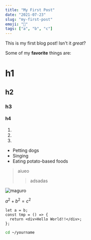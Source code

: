 ```yaml
---
title: "My First Post"
date: "2021-07-23"
slug: "my-first-post"
emoji: "📖"
tags: ["a", "b", "c"]
---
```


This is my first blog post! Isn't it _great_?

Some of my **favorite** things are:

# h1

## h2

### h3

#### h4

1.
2.
3.

- Petting dogs
- Singing
- Eating potato-based foods

> aiueo
>
> > adsadas

![maguro](./maguro.png)

$a^2 + b^2 = c^2$

```tsx
let a = b;
const tmp = () => {
  return <div>Hello World!!</div>;
};
```

```bash
cd ~/yourname
```

